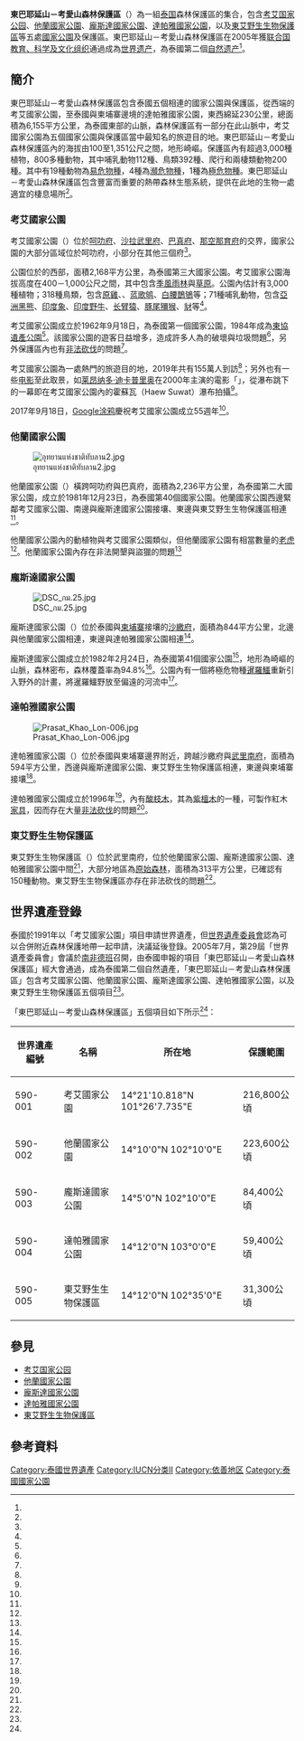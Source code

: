 {{noteTA
|1=zh-cn:莱昂纳多·迪卡普里奥; zh-hk:里安納度·狄卡比奧; zh-tw:李奧納多·狄卡皮歐;
}}

{{世界遺產概要表
| site_img       = KHAOYAI.JPG
| site_img_capt  = 東巴耶延山－考愛山森林保護區
| site_img_width = 260px
| zh_name        = 東巴耶延山－考愛山森林保護區
| en_name        = Dong Phayayen-Khao Yai Forest Complex
| fr_name        = Complexe forestier de Dong Phayayen-Khao Yai
| country        = {{THA}}
| ID             = 590rev
| area           = {{convert|615500|ha}}
| Region         = 亞洲和太平洋地區
| criterion_n    = (x)
| year           = 2005
| org_url        = http://whc.unesco.org/en/list/590rev
}}

{{Contains thai text}}
{{location map+ | Thailand | width=200 | caption=東巴耶延山－考愛山森林保護區在泰國的位置（1:考艾國家公園，2:他蘭國家公園，3:龐斯達國家公園，4:達帕雅國家公園，5:東艾野生生物保護區） | places=
{{location map~ | Thailand | lat=14.353005 | long=101.435482 | label=1 | position=left   | mark=red pog.svg}}
{{location map~ | Thailand | lat=14.246667 | long=102.166667 | label=2 | position=top    | mark=red pog.svg}}
{{location map~ | Thailand | lat=14.003333 | long=102.166667 | label=3 | position=bottom | mark=red pog.svg}}
{{location map~ | Thailand | lat=14.200000 | long=103.000000 | label=4 | position=top    | mark=red pog.svg}}
{{location map~ | Thailand | lat=14.200000 | long=102.583333 | label=5 | position=bottom | mark=red pog.svg}}
}}

'''東巴耶延山－考愛山森林保護區'''（{{thai|t=ป่าดงพญาเย็น-เขาใหญ่|r=Pa Dong Phayayen-Khao Yai}}）為一組[[泰国|泰国]]森林保護區的集合，包含[[考艾国家公园|考艾国家公园]]、[[他蘭國家公園|他蘭國家公園]]、[[龐斯達國家公園|龐斯達國家公園]]、[[達帕雅國家公園|達帕雅國家公園]]，以及[[東艾野生生物保護區|東艾野生生物保護區]]等五處[[國家公園|國家公園]]及保護區。東巴耶延山－考愛山森林保護區在2005年獲[[联合国教育、科学及文化组织|联合国教育、科学及文化组织]]通過成為[[世界遗产|世界遗产]]，為泰國第二個[[自然遗产|自然遗产]]<ref name="UNESCO_590"/>。

== 簡介 ==

東巴耶延山－考愛山森林保護區包含泰國五個相連的國家公園與保護區，從西端的考艾國家公園，至泰國與柬埔寨邊境的達帕雅國家公園，東西綿延230公里，總面積為6,155平方公里，{{le|東巴耶延山|Dong Phaya Yen Mountains}}為泰國東部的山脈，森林保護區有一部分在此山脈中，考艾國家公園為五個國家公園與保護區當中最知名的旅遊目的地。東巴耶延山－考愛山森林保護區內的海拔由100至1,351公尺之間，地形崎嶇。保護區內有超過3,000種植物，800多種動物，其中哺乳動物112種、鳥類392種、爬行和兩棲類動物200種。其中有19種動物為[[易危物種|易危物種]]，4種為[[瀕危物種|瀕危物種]]，1種為[[極危物種|極危物種]]。東巴耶延山－考愛山森林保護區包含豐富而重要的熱帶森林生態系統，提供在此地的生物一處適宜的棲息場所<ref name="UNESCO_590_zh"/>。

=== 考艾國家公園 === 

考艾國家公園（{{thai|t=อุทยานแห่งชาติเขาใหญ่|r=Utthayan Haeng Chat Khao Yai}}）位於[[那空叻差是瑪府|呵叻府]]、[[沙拉武里府|沙拉武里府]]、[[巴真府|巴真府]]、[[那空那育府|那空那育府]]的交界，國家公園的大部分區域位於呵叻府，小部分在其他三個府<ref name="UNESCO_590_maps"/>。

公園位於{{le|山甘烹山脈|Sankamphaeng Range}}的西部，面積2,168平方公里，為泰國第三大國家公園。考艾國家公園海拔高度在400－1,000公尺之間，其中包含[[季風雨林|季風雨林]]與[[草原|草原]]。公園內估計有3,000種植物；318種鳥類，包含[[原雞|原雞]]、{{le|紅嘴地鵑|Coral-billed ground cuckoo}}、[[蓝歌鸲|蓝歌鸲]]、[[白腰鵲鴝|白腰鵲鴝]]等；71種哺乳動物，包含[[亞洲黑熊|亞洲黑熊]]、[[印度象|印度象]]、[[印度野牛|印度野牛]]、[[长臂猿|长臂猿]]、[[豚尾獼猴|豚尾獼猴]]、[[豺|豺]]等<ref name="nakon-nayok"/>。

考艾國家公園成立於1962年9月18日，為泰國第一個國家公園，1984年成為[[東協遺產公園|東協遺產公園]]<ref name="nakon-nayok"/>。該國家公園的遊客日益增多，造成許多人為的破壞與垃圾問題<ref name="bangkokpost_180105"/>，另外保護區內也有[[非法砍伐|非法砍伐]]的問題<ref name="georgewright"/>。

考艾國家公園為一處熱門的旅遊目的地，2019年共有155萬人到訪<ref name="statista"/>；另外也有一些[[电影|电影]]至此取景，如[[莱昂纳多·迪卡普里奥|莱昂纳多·迪卡普里奥]]在2000年主演的電影「{{le|海灘 (電影)|The Beach (film)|海灘}}」，從瀑布跳下的一幕即在考艾國家公園內的霍蘇瓦（Haew Suwat）瀑布拍攝<ref name="globe-hopper"/>。

2017年9月18日，[[Google涂鸦|Google涂鸦]]慶祝考艾國家公園成立55週年<ref name="google_doodles"/>。

{{multiple image
| align = center
| total_width = 750
| image1   = Sambar (Rusa unicolor cambojensis) female at Headquarters (7843724850).jpg
| caption1 = 考艾國家公園內的招牌
| image2   = Haew Suwat (I).jpg
| caption2 = 考艾國家公園內的霍蘇瓦（Haew Suwat）瀑布
| image3   = ช้างป่าเขาใหญ่.jpg
| caption3 = 考艾國家公園內的野生印度象
| image4   = Luscinia cyane - Khao Yai.jpg
| caption4 = 考艾國家公園內的[[蓝歌鸲|蓝歌鸲]]
| footer   = 考艾國家公園
}}

=== 他蘭國家公園 ===

[[File:อุทยานแห่งชาติทับลาน2.jpg|thumb]]

他蘭國家公園（{{thai|t=อุทยานแห่งชาติทับลาน|r=Utthayan Haeng Chat Thap Lan}}）橫跨呵叻府與巴真府，面積為2,236平方公里，為泰國第二大國家公園，成立於1981年12月23日，為泰國第40個國家公園。他蘭國家公園西邊緊鄰考艾國家公園、南邊與龐斯達國家公園接壤、東邊與東艾野生生物保護區相連<ref name="UNESCO_590_maps"/>。

他蘭國家公園內的動植物與考艾國家公園類似，但他蘭國家公園有相當數量的[[虎|老虎]]<ref name="theguardian_110517"/>。他蘭國家公園內存在非法開墾與盜獵的問題<ref name="bangkokpost_190729"/>

=== 龐斯達國家公園 ===

[[File:DSC_กม.25.jpg|thumb]]

龐斯達國家公園（{{thai|t=อุทยานแห่งชาติปางสีดา|r=Utthayan Haeng Chat Pang Sida}}）位於泰國與[[柬埔寨|柬埔寨]]接壤的[[沙繳府|沙繳府]]，面積為844平方公里，北邊與他蘭國家公園相連，東邊與達帕雅國家公園相連<ref name="dnp_Pang Sida"/>。

龐斯達國家公園成立於1982年2月24日，為泰國第41個國家公園<ref name="tourismthailand_paang_sida"/>，地形為崎嶇的山脈，森林密布，森林覆蓋率為94.8%<ref name="dnp_Pang Sida"/>。公園內有一個將極危物種[[暹羅鱷|暹羅鱷]]重新引入野外的計畫，將暹羅鱷野放至偏遠的河流中<ref name="thainationalparks"/>。

=== 達帕雅國家公園 ===

[[File:Prasat_Khao_Lon-006.jpg|thumb]]

達帕雅國家公園（{{thai|t=อุทยานแห่งชาติตาพระยา|r=Utthayan Haeng Chat Ta Phraya}}）位於泰國與柬埔寨邊界附近，跨越沙繳府與[[武里南府|武里南府]]，面積為594平方公里，西邊與龐斯達國家公園、東艾野生生物保護區相連，東邊與柬埔寨接壤<ref name="UNESCO_590_maps"/>。

達帕雅國家公園成立於1996年<ref name="tourismthailand_ta_phraya"/>，內有[[酸枝木|酸枝木]]，其為[[紫檀|紫檀木]]的一種，可製作紅木[[家具|家具]]，因而存在大量[[非法砍伐|非法砍伐]]的問題<ref name="theguardian_160105"/>。

=== 東艾野生生物保護區 === 

東艾野生生物保護區（{{thai|t=เขตรักษาพันธุ์สัตว์ป่าดงใหญ่|r=Khet Raksa Phan Satpa Dong Yai}}）位於武里南府，位於他蘭國家公園、龐斯達國家公園、達帕雅國家公園中間<ref name="UNESCO_590_maps"/>，大部分地區為[[原始森林|原始森林]]，面積為313平方公里，已確認有150種動物。東艾野生生物保護區亦存在非法砍伐的問題<ref name="theguardian_160105"/>。

== 世界遺產登錄 ==

泰國於1991年以「考艾國家公園」項目申請世界遺產，但[[世界遺產委員會|世界遺產委員會]]認為可以合併附近森林保護地帶一起申請，決議延後登錄。2005年7月，第29屆「世界遺產委員會」會議於[[南非|南非]][[德班|德班]]召開，由泰國申報的項目「東巴耶延山－考愛山森林保護區」經大會通過，成為泰國第二個自然遺產，「東巴耶延山－考愛山森林保護區」包含考艾國家公園、他蘭國家公園、龐斯達國家公園、達帕雅國家公園，以及東艾野生生物保護區五個項目<ref name="UNESCO_590"/>。

{{世界遺產基準|10}}

「東巴耶延山－考愛山森林保護區」五個項目如下所示<ref name="UNESCO_590_locations"/>：

{| class="wikitable" width="70%" style="text-align:center"
|+
!世界遺產編號
!名稱
!所在地
!保護範圍
|-
|590-001
|考艾國家公園
|14°21'10.818"N 101°26'7.735"E
|216,800公頃
|-
|590-002
|他蘭國家公園
|14°10'0"N 102°10'0"E
|223,600公頃
|-
|590-003
|龐斯達國家公園
|14°5'0"N 102°10'0"E
|84,400公頃
|-
|590-004
|達帕雅國家公園
|14°12'0"N 103°0'0"E
|59,400公頃
|-
|590-005
|東艾野生生物保護區
|14°12'0"N 102°35'0"E
|31,300公頃
|}

== 參見 ==

{{Commons|Category:Khao Yai National Park|考艾國家公園}}
{{Commons|Category:Thap Lan National Park|他蘭國家公園}}
{{Commons|Category:Pang Sida National Park|龐斯達國家公園}}
{{Commons|Category:Ta Phraya National Park|達帕雅國家公園}}

* [[考艾国家公园|考艾国家公园]]
* [[他蘭國家公園|他蘭國家公園]]
* [[龐斯達國家公園|龐斯達國家公園]]
* [[達帕雅國家公園|達帕雅國家公園]]
* [[東艾野生生物保護區|東艾野生生物保護區]]

== 參考資料 ==

{{Reflist|30em|refs=

<ref name="bangkokpost_180105">{{cite web | url=https://www.bangkokpost.com/opinion/opinion/1390582/give-wildlife-right-of-way | title=Give wildlife right of way | publisher=[[曼谷郵報|曼谷郵報]] | date=2018-01-05 | accessdate=2021-01-12 | language=en | archive-date=2021-01-13 | archive-url=https://web.archive.org/web/20210113072755/https://www.bangkokpost.com/opinion/opinion/1390582/give-wildlife-right-of-way | dead-url=no }}</ref>

<ref name="bangkokpost_190729">{{cite web | url=https://www.bangkokpost.com/opinion/opinion/1720655/no-will-to-stop-encroachers | title=No will to stop encroachers | publisher=[[曼谷郵報|曼谷郵報]] | date=2019-07-29 | accessdate=2021-01-12 | language=en | archive-date=2021-01-13 | archive-url=https://web.archive.org/web/20210113072756/https://www.bangkokpost.com/opinion/opinion/1720655/no-will-to-stop-encroachers | dead-url=no }}</ref>

<ref name="dnp_Pang Sida">{{cite web | url=http://park.dnp.go.th/visitor/nationparkshow.php?PTA_CODE=1041 | title=ปางสีดา (Pang Sida) | publisher={{le|DNP (泰國)|Department of National Parks, Wildlife and Plant Conservation}} | accessdate=2021-01-12 | language=th | archive-date=2019-02-16 | archive-url=https://web.archive.org/web/20190216232238/http://park.dnp.go.th/visitor/nationparkshow.php?PTA_CODE=1041 | dead-url=no }}</ref>

<ref name="georgewright">{{cite web | url=http://www.georgewright.org/182panusitt.pdf | title=Conservation of Protected Areas in Thailand: The Case of Khao Yai National Park | author1=Pakkawadee Panusittikorn | author2=Tony Prato | publisher=George Wright Society | accessdate=2021-01-12 | language=en | archive-date=2021-01-13 | archive-url=https://web.archive.org/web/20210113072619/http://www.georgewright.org/182panusitt.pdf | dead-url=no }}</ref>

<ref name="google_doodles">{{cite web | url=https://www.google.com/doodles/55th-anniversary-of-khao-yai-national-park | title=考艾國家公園 (Khao Yai National Park) 成立 55 週年 | publisher=[[Google涂鸦|Google涂鸦]] | date=2017-09-18 | accessdate=2021-01-12 | archive-date=2021-01-13 | archive-url=https://web.archive.org/web/20210113072743/https://www.google.com/doodles/55th-anniversary-of-khao-yai-national-park | dead-url=no }}</ref>

<ref name="globe-hopper">{{cite web | url=https://www.globe-hopper.com/activiteit/haew-suwat-waterfall-from-the-movie-the-beach/ | title=Haew Suwat waterfall from the movie The Beach | publisher=globe-hopper | accessdate=2021-01-12 | archive-date=2021-01-13 | archive-url=https://web.archive.org/web/20210113072806/https://www.globe-hopper.com/activiteit/haew-suwat-waterfall-from-the-movie-the-beach/ | dead-url=no }}</ref>

<ref name="nakon-nayok">{{cite web | url=http://www.nakon-nayok.com/khao_yai_national_park.htm | title=Khao Yai National Park | publisher=nakon-nayok | accessdate=2021-01-12 | language=en | archive-date=2021-01-13 | archive-url=https://web.archive.org/web/20210113072640/http://www.nakon-nayok.com/khao_yai_national_park.htm | dead-url=no }}</ref>

<ref name="statista">{{cite web | url=https://www.statista.com/statistics/1040116/thailand-number-of-tourists-visiting-khao-yai-national-park/ | title=Visitors in Khao Yai National Park Thailand 2014-2019 | publisher=statista | accessdate=2021-01-12 | language=en | archive-date=2021-01-13 | archive-url=https://web.archive.org/web/20210113072731/https://www.statista.com/statistics/1040116/thailand-number-of-tourists-visiting-khao-yai-national-park/ | dead-url=no }}</ref>

<ref name="theguardian_110517">{{cite web | url=https://www.theguardian.com/environment/2011/may/17/thailand-jungles-rising-hopes-tiger | title=Thailand jungles mask surprise rise in tiger numbers | publisher=[[衛報|衛報]] | date=2011-05-17 | accessdate=2021-01-12 | language=en | archive-date=2021-01-13 | archive-url=https://web.archive.org/web/20210113072740/https://www.theguardian.com/environment/2011/may/17/thailand-jungles-rising-hopes-tiger | dead-url=no }}</ref>

<ref name="theguardian_160105">{{cite web | url=https://www.theguardian.com/environment/2016/jan/05/thailands-forest-rangers-step-up-training-in-violent-blood-wood-war | title=Thailand's forest rangers step up training in violent 'blood wood' war | publisher=[[衛報|衛報]] | date=2016-01-05 | accessdate=2021-01-12 | language=en | archive-date=2021-01-13 | archive-url=https://web.archive.org/web/20210113072640/https://www.theguardian.com/environment/2016/jan/05/thailands-forest-rangers-step-up-training-in-violent-blood-wood-war | dead-url=no }}</ref>

<ref name="thainationalparks">{{cite web | url=https://www.thainationalparks.com/species/siamese-crocodile | title=Siamese crocodile | publisher=Thai National Parks | accessdate=2021-01-12 | language=en | archive-date=2021-01-13 | archive-url=https://web.archive.org/web/20210113072807/https://www.thainationalparks.com/species/siamese-crocodile | dead-url=no }}</ref>

<ref name="tourismthailand_ta_phraya">{{cite web | url=https://www.tourismthailand.org/Attraction/ta-phraya-national-park | title=Ta Phraya National Park | publisher=Amazing Thailand | accessdate=2021-01-12 | language=en | archive-date=2021-01-13 | archive-url=https://web.archive.org/web/20210113072755/https://www.tourismthailand.org/Attraction/ta-phraya-national-park | dead-url=no }}</ref>

<ref name="tourismthailand_paang_sida">{{cite web | url=https://www.tourismthailand.org/Attraction/paang-sida-national-park | title=Paang Sida National Park | publisher=Amazing Thailand | accessdate=2021-01-12 | language=en | archive-date=2021-01-13 | archive-url=https://web.archive.org/web/20210113072749/https://www.tourismthailand.org/Attraction/paang-sida-national-park | dead-url=no }}</ref>

<ref name="UNESCO_590">{{cite web | url=http://whc.unesco.org/en/list/590/ | title=Dong Phayayen-Khao Yai Forest Complex | publisher=[[聯合國教科文組織|聯合國教科文組織]] | accessdate=2021-01-12 | language=en | archive-date=2021-01-13 | archive-url=https://web.archive.org/web/20210113072804/http://whc.unesco.org/en/list/590/ | dead-url=no }}</ref>

<ref name="UNESCO_590_locations">{{cite web | url=http://whc.unesco.org/en/list/590/multiple=1&unique_number=698 | title=Dong Phayayen-Khao Yai Forest Complex Multiple Locations (5) | publisher=[[聯合國教科文組織|聯合國教科文組織]] | accessdate=2021-01-12 | language=en | archive-date=2021-01-13 | archive-url=https://web.archive.org/web/20210113072740/http://whc.unesco.org/en/list/590/multiple%3D1%26unique_number%3D698 | dead-url=no }}</ref>

<ref name="UNESCO_590_maps">{{cite web | url=http://whc.unesco.org/document/104771 | title=Maps, Dong Phrayayen-Khao Yai Forest Complex | publisher=[[聯合國教科文組織|聯合國教科文組織]] | accessdate=2021-01-12 | archive-date=2021-01-13 | archive-url=https://web.archive.org/web/20210113072751/http://whc.unesco.org/document/104771 | dead-url=no }}</ref>

<ref name="UNESCO_590_zh">{{cite web | url=https://whc.unesco.org/zh/list/590 | title=东巴耶延山－考爱山森林保护区 | publisher=[[聯合國教科文組織|聯合國教科文組織]] | accessdate=2021-01-12 | language=zh-hans | archive-date=2021-01-13 | archive-url=https://web.archive.org/web/20210113072629/https://whc.unesco.org/zh/list/590 | dead-url=no }}</ref>

}}

{{Portal bar|世界遺產|泰國}}
{{泰國世界遺產}}
[[Category:泰國世界遺產|Category:泰國世界遺產]]
[[Category:IUCN分类II|Category:IUCN分类II]]
[[Category:依善地区|Category:依善地区]]
[[Category:泰國國家公園|Category:泰國國家公園]]